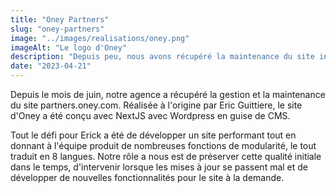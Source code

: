 ```yaml
---
title: "Oney Partners"
slug: "oney-partners"
image: "../images/realisations/oney.png"
imageAlt: "Le logo d'Oney"
description: "Depuis peu, nous avons récupéré la maintenance du site internet partners de Oney Bank."
date: "2023-04-21"
---
```


Depuis le mois de juin, notre agence a récupéré la gestion et la maintenance du site partners.oney.com. Réalisée à l'origine par
Eric Guittiere, le site d'Oney a été conçu avec NextJS avec Wordpress en guise de CMS.

Tout le défi pour Erick a été de développer un site performant tout en donnant à l'équipe produit de nombreuses fonctions de modularité, le tout traduit en 8 langues. Notre rôle a nous est de préserver cette qualité initiale dans le temps, d'intervenir lorsque les mises à jour se passent mal et de développer de nouvelles fonctionnalités pour le site à la demande.
